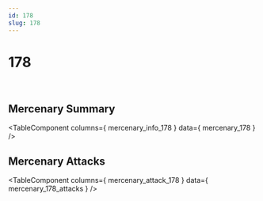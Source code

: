 ```yaml
---
id: 178
slug: 178
---
```



# 178

<div style = {{ display: "flex" }}>
    <Image img={require('@site/static/img/mercenaries/illust/thum_char_view_n_178.jpg')}/>
    <Image img={require('@site/static/img/mercenaries/illust/thum_char_view_o_178.jpg')}/>
</div>

## Mercenary Summary

<TableComponent
  columns={ mercenary_info_178 }
  data={ mercenary_178 }
/>

## Mercenary Attacks

<TableComponent
  columns={ mercenary_attack_178 }
  data={ mercenary_178_attacks }
/>